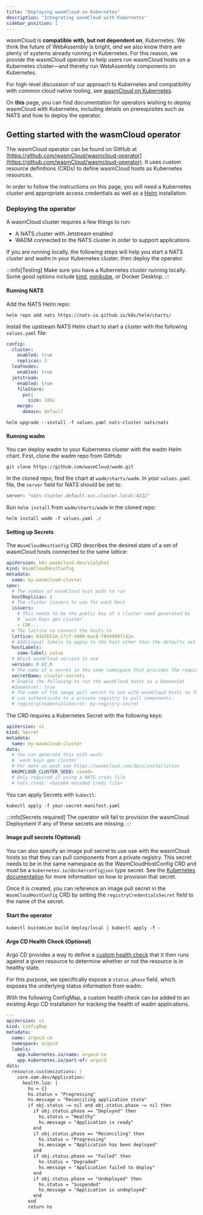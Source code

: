---
title: "Deploying wasmCloud on Kubernetes"
description: "Integrating wasmCloud with Kubernetes"
sidebar_position: 1
---

wasmCloud is **compatible with, but not dependent on**, Kubernetes. We think the future of WebAssembly is bright, _and_ we also know there are plenty of systems already running in Kubernetes. For this reason, we provide the wasmCloud operator to help users run wasmCloud hosts on a Kubernetes cluster&mdash;and thereby run WebAssembly components on Kubernetes.

For high-level discussion of our approach to Kubernetes and compatibility with common cloud native tooling, see [wasmCloud on Kubernetes](/docs/kubernetes/).

On **this** page, you can find documentation for operators wishing to deploy wasmCloud with Kubernetes, including details on prerequisites such as NATS and how to deploy the operator.

## Getting started with the wasmCloud operator

The wasmCloud operator can be found on GitHub at [https://github.com/wasmCloud/wasmcloud-operator](https://github.com/wasmCloud/wasmcloud-operator). It uses custom resource definitions (CRDs) to define wasmCloud hosts as Kubernetes resources.

In order to follow the instructions on this page, you will need a Kubernetes cluster and appropriate access credentials as well as a [Helm](https://helm.sh/) installation.

### Deploying the operator

A wasmCloud cluster requires a few things to run:

- A NATS cluster with Jetstream enabled
- WADM connected to the NATS cluster in order to support applications

If you are running locally, the following steps will help you start a NATS cluster and wadm in your Kubernetes cluster, then deploy the operator.

:::info[Testing]
Make sure you have a Kubernetes cluster running locally. Some good options include [kind](https://kind.sigs.k8s.io/), [minikube](https://minikube.sigs.k8s.io/docs/), or Docker Desktop.
:::

#### Running NATS

Add the NATS Helm repo:

```shell
helm repo add nats https://nats-io.github.io/k8s/helm/charts/
```

Install the upstream NATS Helm chart to start a cluster with the following
`values.yaml` file:

```yaml
config:
  cluster:
    enabled: true
    replicas: 3
  leafnodes:
    enabled: true
  jetstream:
    enabled: true
    fileStore:
      pvc:
        size: 10Gi
    merge:
      domain: default
```

```shell
helm upgrade --install -f values.yaml nats-cluster nats/nats
```

#### Running wadm

You can deploy wadm to your Kubernetes cluster with the wadm Helm chart. First, clone the wadm repo from GitHub:

```shell
git clone https://github.com/wasmCloud/wadm.git
```

In the cloned repo, find the chart at `wadm/charts/wadm`. In your `values.yaml` file, the `server` field for NATS should be set to:

```yaml
server: "nats-cluster.default.svc.cluster.local:4222"
```

Run `helm install` from `wadm/charts/wadm` in the cloned repo:

```shell
helm install wadm -f values.yaml ./
```

#### Setting up Secrets

The `WasmCloudHostConfig` CRD describes the desired state of a set of wasmCloud hosts connected to the same lattice:

```yaml
apiVersion: k8s.wasmcloud.dev/v1alpha1
kind: WasmCloudHostConfig
metadata:
  name: my-wasmcloud-cluster
spec:
  # The number of wasmCloud host pods to run
  hostReplicas: 2
  # The cluster issuers to use for each host
  issuers:
    # This needs to be the public key of a cluster seed generated by
    # `wash keys gen cluster`
    - CDK...
  # The lattice to connect the hosts to
  lattice: 83a5b52e-17cf-4080-bac8-f844099f142e
  # Additional labels to apply to the host other than the defaults set in the operator
  hostLabels:
    some-label: value
  # Which wasmCloud version to use
  version: 0.82.0
  # The name of a secret in the same namespace that provides the required secrets.
  secretName: cluster-secrets
  # Enable the following to run the wasmCloud hosts as a DaemonSet
  #daemonset: true
  # The name of the image pull secret to use with wasmCloud hosts so that they
  # can authenticate to a private registry to pull components.
  # registryCredentialsSecret: my-registry-secret
```

The CRD requires a Kubernetes Secret with the following keys:

```yaml
apiVersion: v1
kind: Secret
metadata:
  name: my-wasmcloud-cluster
data:
  # You can generate this with wash:
  # `wash keys gen cluster`
  # For more on wash see https://wasmcloud.com/docs/installation
  WASMCLOUD_CLUSTER_SEED: <seed>
  # Only required if using a NATS creds file
  # nats.creds: <base64 encoded creds file>
```

You can apply Secrets with `kubectl`:

```shell
kubectl apply -f your-secret-manifest.yaml
```

:::info[Secrets required]
The operator will fail to provision the wasmCloud Deployment if any of these secrets are missing.
:::

#### Image pull secrets (Optional)

You can also specify an image pull secret to use use with the wasmCloud hosts so that they can pull components from a private registry. This secret needs to be in the same namespace as the WasmCloudHostConfig CRD and must be a
`kubernetes.io/dockerconfigjson` type secret. See the [Kubernetes documentation](https://kubernetes.io/docs/tasks/configure-pod-container/pull-image-private-registry/#registry-secret-existing-credentials) for more information on how to provision that secret.

Once it is created, you can reference an image pull secret in the `WasmCloudHostConfig` CRD by
setting the `registryCredentialsSecret` field to the name of the secret.

#### Start the operator

```shell
kubectl kustomize build deploy/local | kubectl apply -f -
```

#### Argo CD Health Check (Optional)

Argo CD provides a way to define a [custom health check](https://argo-cd.readthedocs.io/en/stable/operator-manual/health/#custom-health-checks) that it then runs against a given resource to determine whether or not the resource is in healthy state.

For this purpose, we specifically expose a `status.phase` field, which exposes the underlying status information from wadm.

With the following ConfigMap, a custom health check can be added to an existing
Argo CD installation for tracking the health of wadm applications.

```yaml
---
apiVersion: v1
kind: ConfigMap
metadata:
  name: argocd-cm
  namespace: argocd
  labels:
    app.kubernetes.io/name: argocd-cm
    app.kubernetes.io/part-of: argocd
data:
  resource.customizations: |
    core.oam.dev/Application:
      health.lua: |
        hs = {}
        hs.status = "Progressing"
        hs.message = "Reconciling application state"
        if obj.status ~= nil and obj.status.phase ~= nil then
          if obj.status.phase == "Deployed" then
            hs.status = "Healthy"
            hs.message = "Application is ready"
          end
          if obj.status.phase == "Reconciling" then
            hs.status = "Progressing"
            hs.message = "Application has been deployed"
          end
          if obj.status.phase == "Failed" then
            hs.status = "Degraded"
            hs.message = "Application failed to deploy"
          end
          if obj.status.phase == "Undeployed" then
            hs.status = "Suspended"
            hs.message = "Application is undeployed"
          end
        end
        return hs
```
